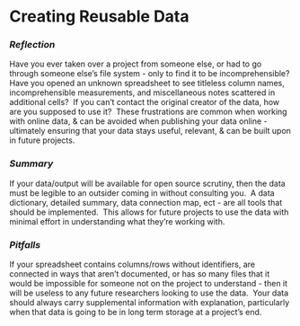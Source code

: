 # Creating Reusable Data {#reusable}

### *Reflection*

Have you ever taken over a project from someone else, or had to go through someone else's file system - only to find it to be incomprehensible?  Have you opened an unknown spreadsheet to see titleless column names, incomprehensible measurements, and miscellaneous notes scattered in additional cells?  If you can't contact the original creator of the data, how are you supposed to use it?  These frustrations are common when working with online data, & can be avoided when publishing your data online - ultimately ensuring that your data stays useful, relevant, & can be built upon in future projects.

### *Summary*

If your data/output will be available for open source scrutiny, then the data must be legible to an outsider coming in without consulting you.  A data dictionary, detailed summary, data connection map, ect - are all tools that should be implemented.  This allows for future projects to use the data with minimal effort in understanding what they're working with.

### *Pitfalls*

If your spreadsheet contains columns/rows without identifiers, are connected in ways that aren't documented, or has so many files that it would be impossible for someone not on the project to understand - then it will be useless to any future researchers looking to use the data.  Your data should always carry supplemental information with explanation, particularly when that data is going to be in long term storage at a project's end.

\
